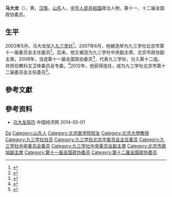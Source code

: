 '''马大龙'''（{{bd|1952年|1月|}}），男，[[汉族|汉族]]，[[山东|山东]]人，[[中华人民共和国|中华人民共和国]]政治人物，第十一、十二届全国政协委员。

== 生平 ==
2003年5月，马大龙加入[[九三学社|九三学社]]<ref>{{Cite news |url=http://sbms.bjmu.edu.cn/xyxw/130493.htm |title=马大龙教授：君子风度 学者风范 |date=2007-09-25 |work=北京大学基础医学院 |accessdate=2020-05-27}}</ref>。2007年6月，他被选举为九三学社北京市第十一届委员会主任委员<ref>{{Cite news |url=http://news.sina.com.cn/c/2007-06-17/080712037250s.shtml |title=九三学社北京市第十一次代表大会闭幕 |via=新浪 |date=2007-06-17 |work=北京日报 |accessdate=2020-05-27}}</ref>。后来，他又被选为九三学社中央副主席、北京市政协副主席。2008年，当选第十一届全国政协委员<ref>{{cite news|title=第十一届全国政协委员名单|url=http://www.indaa.com.cn/zt/2009qglh/zxzs/200903/t20090303_127573.html|accessdate=2013-04-09|newspaper=新华社北京1月25日电 中国人民政治协商会议第十一届全国委员会委员名单(共2237人，2008年1月25日政协第十届全国委员会常务委员会第二十次会议通过)|date=2008年1月25日|deadurl=yes|archiveurl=https://web.archive.org/web/20130928014403/http://www.indaa.com.cn/zt/2009qglh/zxzs/200903/t20090303_127573.html|archivedate=2013年9月28日}}</ref>，代表九三学社，分入第十二组。并担任教科文卫体委员会专委。<ref>{{cite news|title=全国政协信息-马大龙|url=http://www.cppcc.gov.cn/CMS/wylibary/showJcwyxtInfoWylibary.action?tabJcwyxt.guid=11W0004070&wytype=wjwy|accessdate=2013-04-11|newspaper=全国政协委员会|archive-date=2016-03-04|archive-url=https://web.archive.org/web/20160304115637/http://www.cppcc.gov.cn/CMS/wylibary/showJcwyxtInfoWylibary.action?tabJcwyxt.guid=11W0004070&wytype=wjwy|dead-url=no}}</ref>2012年，他获得连任，成为九三学社北京市第十二届委员会主任委员<ref>{{Cite news |url=http://news.cntv.cn/china/20120624/100443.shtml |title=九三学社北京市第十二次代表大会闭幕 |via=中国网络电视台 |date=2012-06-24 |work=北京日报 |accessdate=2020-05-27 |archive-date=2020-06-04 |archive-url=https://web.archive.org/web/20200604143402/http://news.cntv.cn/china/20120624/100443.shtml |dead-url=no }}</ref>。

== 參考文獻 ==
{{reflist}}

== 參考资料 ==
* [http://district.ce.cn/newarea/sddy/201403/01/t20140301_2396505.shtml 马大龙简历] {{Wayback|url=http://district.ce.cn/newarea/sddy/201403/01/t20140301_2396505.shtml |date=20140502005454 }} 中国经济网 2014-05-01

{{start box}}
{{s-ppo}}
{{s-before|[[田麦久|田麦久]]}}
{{s-title|[[九三学社北京市委员会|九三学社北京市委员会]]主任委员|2007年6月－2017年6月}}
{{s-after|[[刘忠范|刘忠范]]}}
{{end box}}

{{Navboxes 
| title  = 马大龙在[[九三学社|九三学社]]的职务
| list1  =
{{九三学社第十二届中央委员会}}
{{九三学社第十三届中央委员会}}
}}

{{Authority control}}
{{DEFAULTSORT:Ma马}}
[[Category:马姓|Da]]
[[Category:山东人|Category:山东人]]
[[Category:北京医学院校友|Category:北京医学院校友]]
[[Category:北京大學教授|Category:北京大學教授]]
[[Category:九三学社社员|Category:九三学社社员]]
[[Category:九三学社北京市委员会主任委员|Category:九三学社北京市委员会主任委员]]
[[Category:九三学社中央委员会委员|Category:九三学社中央委员会委员]]
[[Category:九三学社中央委员会副主席|Category:九三学社中央委员会副主席]]
[[Category:北京市政協副主席|Category:北京市政協副主席]]
[[Category:第十一届全国政协委员|Category:第十一届全国政协委员]]
[[Category:第十二届全国政协委员|Category:第十二届全国政协委员]]